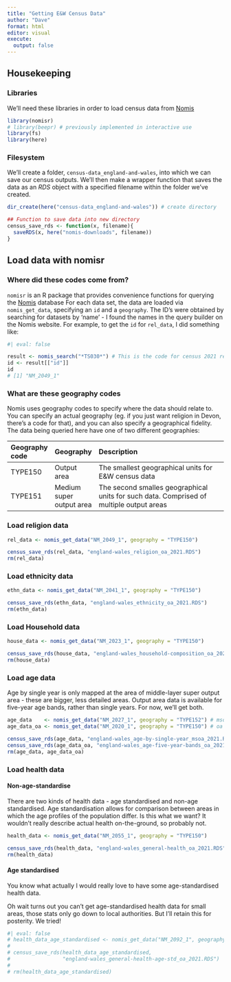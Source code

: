 ```yaml
---
title: "Getting E&W Census Data"
author: "Dave"
format: html
editor: visual
execute:
  output: false
---
```


## Housekeeping

### Libraries

We'll need these libraries in order to load census data from [Nomis](https://www.nomisweb.co.uk/)

```r
library(nomisr)
# library(beepr) # previously implemented in interactive use
library(fs)
library(here)
```

### Filesystem

We'll create a folder, `census-data_england-and-wales`, into which we can save our census outputs. We'll then make a wrapper function that saves the data as an *RDS* object with a specified filename within the folder we've created.

```r
dir_create(here("census-data_england-and-wales")) # create directory

## Function to save data into new directory
census_save_rds <- function(x, filename){
  saveRDS(x, here("nomis-downloads", filename))
}
```

## Load data with nomisr

### Where did these codes come from?

`nomisr` is an R package that provides convenience functions for querying the [Nomis](https://www.nomisweb.co.uk/) database For each data set, the data are loaded via `nomis_get_data`, specifying an `id` and a `geography`. The ID's were obtained by searching for datasets by 'name' - I found the names in the query builder on the Nomis website. For example, to get the `id` for `rel_data`, I did something like:

```r
#| eval: false

result <- nomis_search("*TS030*") # This is the code for census 2021 religion stuff
id <- result[["id"]]
id
# [1] "NM_2049_1"
```

### What are these geography codes

Nomis uses geography codes to specify where the data should relate to. You can specify an actual geography (eg. if you just want religion in Devon, there's a code for that), and you can also specify a geographical fidelity. The data being queried here have one of two different geographies:

| Geography code | Geography                | Description                                                                             |
|:------------|:------------|:---------------------------------------------|
| TYPE150        | Output area              | The smallest geographical units for E&W census data                                     |
| TYPE151        | Medium super output area | The second smalles geographical units for such data. Comprised of multiple output areas |

### Load religion data

```r
rel_data <- nomis_get_data("NM_2049_1", geography = "TYPE150")

census_save_rds(rel_data, "england-wales_religion_oa_2021.RDS")
rm(rel_data)
```

### Load ethnicity data

```r
ethn_data <- nomis_get_data("NM_2041_1", geography = "TYPE150")

census_save_rds(ethn_data, "england-wales_ethnicity_oa_2021.RDS")
rm(ethn_data)
```

### Load Household data

```r
house_data <- nomis_get_data("NM_2023_1", geography = "TYPE150")

census_save_rds(house_data, "england-wales_household-composition_oa_2021.RDS")
rm(house_data)
```

### Load age data

Age by single year is only mapped at the area of middle-layer super output area - these are bigger, less detailed areas. Output area data is available for five-year age bands, rather than single years. For now, we'll get both.

```r
age_data    <- nomis_get_data("NM_2027_1", geography = "TYPE152") # msoa
age_data_oa <- nomis_get_data("NM_2020_1", geography = "TYPE150") # oa 

census_save_rds(age_data, "england-wales_age-by-single-year_msoa_2021.RDS")
census_save_rds(age_data_oa, "england-wales_age-five-year-bands_oa_2021.RDS")
rm(age_data, age_data_oa)
```

### Load health data

#### Non-age-standardise

There are two kinds of health data - age standardised and non-age standardised. Age standardisation allows for comparison between areas in which the age profiles of the population differ. Is this what we want? It wouldn't really describe actual health on-the-ground, so probably not.

```r
health_data <- nomis_get_data("NM_2055_1", geography = "TYPE150")

census_save_rds(health_data, "england-wales_general-health_oa_2021.RDS")
rm(health_data)
```

#### Age standardised

You know what actually I would really love to have some age-standardised health data.

Oh wait turns out you can't get age-standardised health data for small areas, those stats only go down to local authorities. But I'll retain this for posterity. We tried!

```r
#| eval: false
# health_data_age_standardised <- nomis_get_data("NM_2092_1", geography = "TYPE150")
# 
# census_save_rds(health_data_age_standardised,
#                 "england-wales_general-health-age-std_oa_2021.RDS")
# 
# rm(health_data_age_standardised)
```
